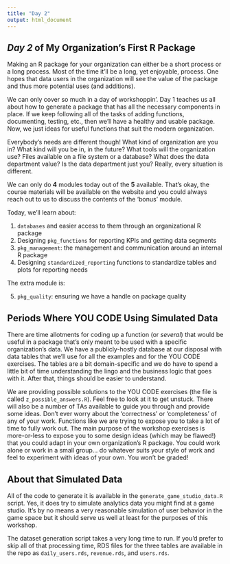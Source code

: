 ```yaml
---
title: "Day 2"
output: html_document
---
```


## *Day 2* of My Organization's First R Package 

Making an R package for your organization can either be a short process or a long process. Most of the time it'll be a long, yet enjoyable, process. One hopes that data users in the organization will see the value of the package and thus more potential uses (and additions).

We can only cover so much in a day of workshoppin'. Day 1 teaches us all about how to generate a package that has all the necessary components in place. If we keep following all of the tasks of adding functions, documenting, testing, etc., then we'll have a healthy and usable package. Now, we just ideas for useful functions that suit the modern organization.

Everybody's needs are different though! What kind of organization are you in? What kind will you be in, in the future? What tools will the organization use? Files available on a file system or a database? What does the data department value? Is the data department just you? Really, every situation is different.

We can only do **4** modules today out of the **5** available. That's okay, the course materials will be available on the website and you could always reach out to us to discuss the contents of the 'bonus' module.

Today, we'll learn about:

 1. `databases` and easier access to them through an organizational R package
 2. Designing `pkg_functions` for reporting KPIs and getting data segments
 3. `pkg_management`: the management and communication around an internal R package
 4. Designing `standardized_reporting` functions to standardize tables and plots for reporting needs
 
The extra module is:

 5. `pkg_quality`: ensuring we have a handle on package quality
 
## Periods Where YOU CODE Using Simulated Data

There are time allotments for coding up a function (or *several*) that would be useful in a package that's only meant to be used with a specific organization's data. We have a publicly-hostly database at our disposal with data tables that we'll use for all the examples and for the YOU CODE exercises. The tables are a bit domain-specific and we do have to spend a little bit of time understanding the lingo and the business logic that goes with it. After that, things should be easier to understand.

We are providing possible solutions to the YOU CODE exercises (the file is called `z_possible_answers.R`). Feel free to look at it to get unstuck. There will also be a number of TAs available to guide you through and provide some ideas. Don't ever worry about the 'correctness' or 'completeness' of any of your work. Functions like we are trying to expose you to take a lot of time to fully work out. The main purpose of the workshop exercises is more-or-less to expose you to some design ideas (which may be flawed!) that you could adapt in your own organization's R package. You could work alone or work in a small group... do whatever suits your style of work and feel to experiment with ideas of your own. You won't be graded!

## About that Simulated Data

All of the code to generate it is available in the `generate_game_studio_data.R` script. Yes, it does try to simulate analytics data you might find at a game studio. It's by no means a very reasonable simulation of user behavior in the game space but it should serve us well at least for the purposes of this workshop.

The dataset generation script takes a very long time to run. If you'd prefer to skip all of that processing time, RDS files for the three tables are available in the repo as `daily_users.rds`, `revenue.rds`, and `users.rds`.
